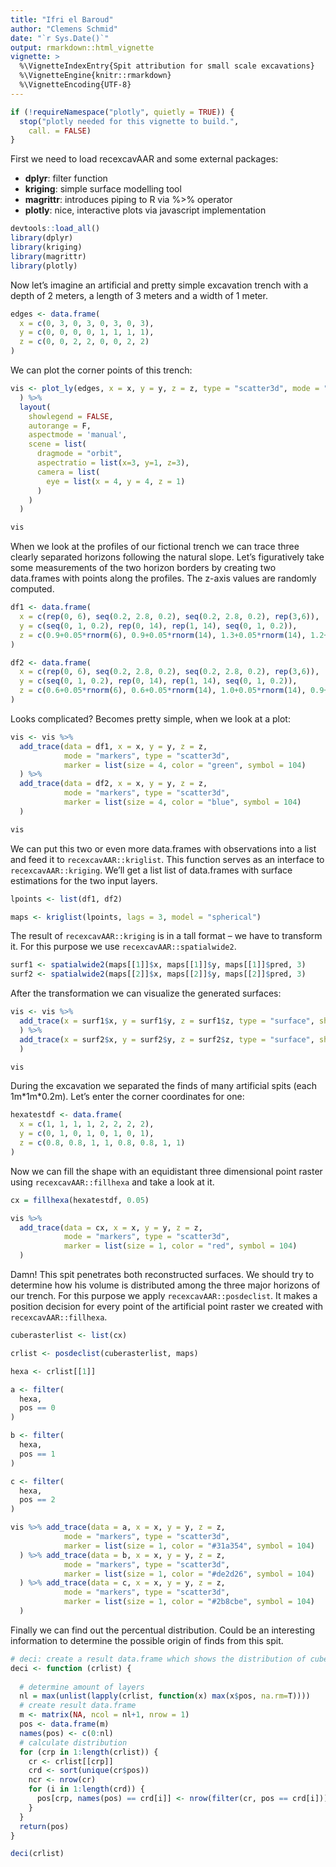 ```yaml
---
title: "Ifri el Baroud"
author: "Clemens Schmid"
date: "`r Sys.Date()`"
output: rmarkdown::html_vignette
vignette: >
  %\VignetteIndexEntry{Spit attribution for small scale excavations}
  %\VignetteEngine{knitr::rmarkdown}
  %\VignetteEncoding{UTF-8}
---
```


```r
if (!requireNamespace("plotly", quietly = TRUE)) {
  stop("plotly needed for this vignette to build.",
    call. = FALSE)
}
```

First we need to load recexcavAAR and some external packages:

- **dplyr**: filter function
- **kriging**: simple surface modelling tool
- **magrittr**: introduces piping to R via %>% operator
- **plotly**: nice, interactive plots via javascript implementation

```r
devtools::load_all()
library(dplyr)
library(kriging)
library(magrittr)
library(plotly)
```

Now let's imagine an artificial and pretty simple excavation trench with a depth of 2 meters, a length of 3 meters and a width of 1 meter. 

```r
edges <- data.frame(
  x = c(0, 3, 0, 3, 0, 3, 0, 3),
  y = c(0, 0, 0, 0, 1, 1, 1, 1),
  z = c(0, 0, 2, 2, 0, 0, 2, 2)
)
```

We can plot the corner points of this trench:

```r
vis <- plot_ly(edges, x = x, y = y, z = z, type = "scatter3d", mode = "markers"
  ) %>% 
  layout(
    showlegend = FALSE,
    autorange = F, 
    aspectmode = 'manual', 
    scene = list(
      dragmode = "orbit",
      aspectratio = list(x=3, y=1, z=3),
      camera = list(
        eye = list(x = 4, y = 4, z = 1) 
      )
    )
  )

vis
```

When we look at the profiles of our fictional trench we can trace three clearly separated horizons following the natural slope. Let's figuratively take some measurements of the two horizon borders by creating two data.frames with points along the profiles. The z-axis values are randomly computed.  

```r
df1 <- data.frame(
  x = c(rep(0, 6), seq(0.2, 2.8, 0.2), seq(0.2, 2.8, 0.2), rep(3,6)),
  y = c(seq(0, 1, 0.2), rep(0, 14), rep(1, 14), seq(0, 1, 0.2)), 
  z = c(0.9+0.05*rnorm(6), 0.9+0.05*rnorm(14), 1.3+0.05*rnorm(14), 1.2+0.05*rnorm(6))
)

df2 <- data.frame(
  x = c(rep(0, 6), seq(0.2, 2.8, 0.2), seq(0.2, 2.8, 0.2), rep(3,6)),
  y = c(seq(0, 1, 0.2), rep(0, 14), rep(1, 14), seq(0, 1, 0.2)),
  z = c(0.6+0.05*rnorm(6), 0.6+0.05*rnorm(14), 1.0+0.05*rnorm(14), 0.9+0.05*rnorm(6))
)
```

Looks complicated? Becomes pretty simple, when we look at a plot:

```r
vis <- vis %>%
  add_trace(data = df1, x = x, y = y, z = z, 
            mode = "markers", type = "scatter3d", 
            marker = list(size = 4, color = "green", symbol = 104)
  ) %>%
  add_trace(data = df2, x = x, y = y, z = z, 
            mode = "markers", type = "scatter3d", 
            marker = list(size = 4, color = "blue", symbol = 104)
  ) 

vis
```

We can put this two or even more data.frames with observations into a list and feed it to `recexcavAAR::kriglist`. This function serves as an interface to `recexcavAAR::kriging`. We'll get a list list of data.frames with surface estimations for the two input layers. 

```r
lpoints <- list(df1, df2)

maps <- kriglist(lpoints, lags = 3, model = "spherical")
```

The result of `recexcavAAR::kriging` is in a tall format -- we have to transform it. For this purpose we use `recexcavAAR::spatialwide2`.

```r
surf1 <- spatialwide2(maps[[1]]$x, maps[[1]]$y, maps[[1]]$pred, 3)
surf2 <- spatialwide2(maps[[2]]$x, maps[[2]]$y, maps[[2]]$pred, 3)
```

After the transformation we can visualize the generated surfaces:

```r
vis <- vis %>% 
  add_trace(x = surf1$x, y = surf1$y, z = surf1$z, type = "surface", showscale = FALSE
  ) %>%
  add_trace(x = surf2$x, y = surf2$y, z = surf2$z, type = "surface", showscale = FALSE
  ) 

vis
```

During the excavation we separated the finds of many artificial spits (each 1m\*1m\*0.2m). Let's enter the corner coordinates for one:

```r
hexatestdf <- data.frame(
  x = c(1, 1, 1, 1, 2, 2, 2, 2),
  y = c(0, 1, 0, 1, 0, 1, 0, 1),
  z = c(0.8, 0.8, 1, 1, 0.8, 0.8, 1, 1)
)
```

Now we can fill the shape with an equidistant three dimensional point raster using `recexcavAAR::fillhexa` and take a look at it.

```r
cx = fillhexa(hexatestdf, 0.05)
```

```r
vis %>% 
  add_trace(data = cx, x = x, y = y, z = z, 
            mode = "markers", type = "scatter3d", 
            marker = list(size = 1, color = "red", symbol = 104)
  )
```

Damn! This spit penetrates both reconstructed surfaces. We should try to determine how his volume is distributed among the three major horizons of our trench. For this purpose we apply `recexcavAAR::posdeclist`. It makes a position decision for every point of the artificial point raster we created with `recexcavAAR::fillhexa`.

```r
cuberasterlist <- list(cx)

crlist <- posdeclist(cuberasterlist, maps)

hexa <- crlist[[1]]

a <- filter(
  hexa,
  pos == 0
)

b <- filter(
  hexa,
  pos == 1
)

c <- filter(
  hexa,
  pos == 2
)

vis %>% add_trace(data = a, x = x, y = y, z = z, 
            mode = "markers", type = "scatter3d", 
            marker = list(size = 1, color = "#31a354", symbol = 104)
  ) %>% add_trace(data = b, x = x, y = y, z = z, 
            mode = "markers", type = "scatter3d", 
            marker = list(size = 1, color = "#de2d26", symbol = 104)
  ) %>% add_trace(data = c, x = x, y = y, z = z, 
            mode = "markers", type = "scatter3d", 
            marker = list(size = 1, color = "#2b8cbe", symbol = 104)
  )
```

Finally we can find out the percentual distribution. Could be an interesting information to determine the possible origin of finds from this spit.

```r
# deci: create a result data.frame which shows the distribution of cube points
deci <- function (crlist) {
  
  # determine amount of layers
  nl = max(unlist(lapply(crlist, function(x) max(x$pos, na.rm=T))))
  # create result data.frame
  m <- matrix(NA, ncol = nl+1, nrow = 1)
  pos <- data.frame(m)
  names(pos) <- c(0:nl)
  # calculate distribution
  for (crp in 1:length(crlist)) {
    cr <- crlist[[crp]]
    crd <- sort(unique(cr$pos))
    ncr <- nrow(cr)
    for (i in 1:length(crd)) {
      pos[crp, names(pos) == crd[i]] <- nrow(filter(cr, pos == crd[i]))/ncr*100
    }
  }
  return(pos)
}

deci(crlist)
```